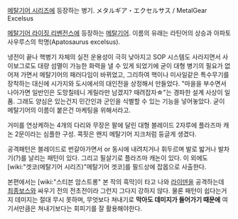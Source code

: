 [[메탈기어 시리즈]]에 등장하는 병기. メタルギア・エクセルサス / MetalGear Excelsus

[[메탈기어 라이징 리벤전스]]에 등장하는 [[메탈기어]]. 이름의 유래는 라틴어의 상승과 아파토사우루스의 학명(Apatosaurus excelsus).

냉전이 끝나 핵병기 자체의 실전 운용성이 극히 낮아지고 SOP 시스템도 사라지면서 사이보그로도 대량 섬멸이 가능한 화력을 낼 수 있게 되었기에 굳이 대형 병기의 필요가 없어져 가면서 메탈기어의 패러다임이 바뀌었고, 그리하여 핵이나 미사일같은 특수무기를 장착하는 대신에 시가지와 도시에서의 대인전을 상정해서 만들었다. "마을을 부수면서 나아가면 일반인은 도망칠테니 게릴라만 남겠지? 때려잡자☆"는 경파한 설계 사상이 일품. 그래도 양심은 있는건지 민간인과 군인을 식별할 수 있는 기능을 넣어놓았다. 굳이 메탈기어의 이름이 붙은건 마케팅을 위해서라고.

거미를 연상케하는 4개의 다리와 무장은 팔에 달린 대형 블레이드 2자루에 플라즈마 캐논 2문이라는 심플한 구성. 콕핏은 왠지 메탈기어 지크처럼 둥글게 생겼다.

공격패턴은 블레이드로 번갈아가면서 or 동시에 내려치거나 휘두르며 발로 밟거나 발차기(?)를 날리는 패턴이 있다. 그리고 필살기로 플라즈마 캐논이 있다. 이 외에도 [wiki:"겟코(메탈기어 시리즈)"메탈기어 겟코]를 필드상에 잡몹으로 사출한다.
{{{#!html
<iframe width="560" height="315" src="//www.youtube.com/embed/jeiiXHzlSDE" frameborder="0" allowfullscreen></iframe>
}}}

본편에서는 [wiki:"스티븐 암스트롱" 본 작의 흑막]이 타고 나와 [[라이덴]]을 공격하는데 [[최종보스]]와 싸우기 전의 전초전이라 그런지 그다지 강하지 않다. 물론 패턴이 쉽다는거지 데미지는 절대 무시 못하며, 무엇보다 쳐내기로 '''막아도 데미지가 들어가기 때문에''' 여기서만큼은 쳐내기보다는 회피기를 잘 활용해야한다.
